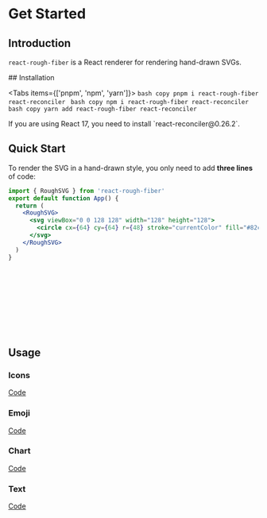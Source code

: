 
# Get Started
 
## Introduction

`react-rough-fiber` is a React renderer for rendering hand-drawn SVGs.

<Banner />
<OG />
## Installation

<Tabs items={['pnpm', 'npm', 'yarn']}>
  <Tab>
    ```bash copy
    pnpm i react-rough-fiber react-reconciler
    ```
  </Tab>
  <Tab>
    ```bash copy
    npm i react-rough-fiber react-reconciler
    ```
  </Tab>
  <Tab>
    ```bash copy
    yarn add react-rough-fiber react-reconciler
    ```
  </Tab>
</Tabs>

<Callout type="warning" emoji="⚠️">
  If you are using React 17, you need to install `react-reconciler@0.26.2`.
</Callout>

## Quick Start

To render the SVG in a hand-drawn style, you only need to add **three lines** of code:

```jsx {1,4,8}
import { RoughSVG } from 'react-rough-fiber'
export default function App() {
  return (
    <RoughSVG>
      <svg viewBox="0 0 128 128" width="128" height="128">
        <circle cx={64} cy={64} r={48} stroke="currentColor" fill="#82ca9d" />
      </svg>
    </RoughSVG>
  )
}
```

<RoughSVG className="flex justify-center">
  <svg viewBox="0 0 128 128" width="128" height="128">
    <circle
      cx={64}
      cy={64}
      r={48}
      stroke="currentColor"
      fill="#82ca9d"
    />
  </svg>
</RoughSVG>

## Usage

### Icons

<IconDemo />

[Code](/examples/icon)

### Emoji

<EmojiDemo />

[Code](/examples/emoji)

### Chart

<ChartDemo />

[Code](/examples/chart/recharts)

### Text

<TextDemo />

[Code](/examples/text)

